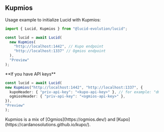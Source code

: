 
## Kupmios

Usage example to initialize Lucid with Kupmios:

```typescript
import { Lucid, Kupmios } from "@lucid-evolution/lucid";

const lucid = await Lucid(
  new Kupmios(
    "http://localhost:1442", // Kupo endpoint
    "http://localhost:1337" // Ogmios endpoint
  ),
  "Preview"
);
```

<Callout type="info">
  **If you have API keys**

  ```typescript
  const lucid = await Lucid(
  new Kupmios("http://localhost:1442", "http://localhost:1337", {
    kupoHeader: { "priv-api-key": "<kupo-api-key>" }, // for example: "dmtr-api-key": "<kupo-api-key>"
    ogmiosHeader: { "priv-api-key": "<ogmios-api-key>" },
  }),
  "Preview"
);
```

</Callout>

<Callout type="info">
  Kupmios is a mix of [Ogmios](https://ogmios.dev/) and
  [Kupo](https://cardanosolutions.github.io/kupo/).
</Callout>
